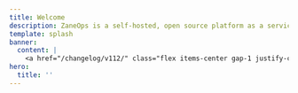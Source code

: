```yaml
---
title: Welcome
description: ZaneOps is a self-hosted, open source platform as a service for hosting static sites, web apps, databases, CRONS, Workers using docker swarm as the engine.
template: splash
banner:
  content: |
    <a href="/changelog/v112/" class="flex items-center gap-1 justify-center">Support for Preview Deployments (v1.12) <svg aria-hidden="true" class="astro-vnzlvqnm astro-445ym5ac" width="16" height="16" viewBox="0 0 24 24" fill="currentColor" style="--sl-icon-size: 1.5em;"><path d="M17.92 11.62a1.001 1.001 0 0 0-.21-.33l-5-5a1.003 1.003 0 1 0-1.42 1.42l3.3 3.29H7a1 1 0 0 0 0 2h7.59l-3.3 3.29a1.002 1.002 0 0 0 .325 1.639 1 1 0 0 0 1.095-.219l5-5a1 1 0 0 0 .21-.33 1 1 0 0 0 0-.76Z"></path></svg></a>
hero:
  title: ''
---
```



<Style />

<section id="hero" class="py-12 md:pt-24 grid grid-cols-1 md:grid-cols-3 gap-2 items-center">
  <div class="md:col-span-2 flex flex-col gap-2 items-center text-center md:text-start md:items-start">
    <h1 class="text-4xl md:text-5xl lg:text-6xl whitespace-nowrap">
      Welcome to ZaneOps
    </h1>
    <p>
      ZaneOps is a beautiful and fast self-hosted platform for deploying and managing apps, databases, static websites and more.
    </p>
    <Code lang="shell" code={`curl -fsSL https://cdn.zaneops.dev/install.sh | sudo bash`} frame="none" class="w-full max-w-full" />
    <div class="flex items-center gap-4">
      <LinkButton variant="primary" href="/installation">
        Get started
        <Icon name="right-arrow" />
      </LinkButton>
      <LinkButton variant="minimal" href="/installation">
        Star us on Github
        <Icon name="github" />
      </LinkButton>
    </div>
  </div>
  <div class="order-first md:order-last flex justify-center md:justify-start">
    <Logo class="w-52 sm:w-80" />
  </div>
</section>

<section id="screenshots">
  <BrowserScreenshot srcLight={DashboardLight.src} srcDark={DashboardDark.src} alt="ZaneOps dashboard" />
</section>


<div className="flex flex-col gap-46">

<section id="feature-highlight" className="mt-60 flex flex-col gap-2">
  <h2 className="text-pretty">Exceptional speed and user experience, packed with features</h2>
  <p>
    Who said a free and open source project should look ugly ?
  </p>

  <div className="grid md:grid-cols-2 [&>*]:py-6 [&>:nth-of-type(even)]:md:pl-6  [&>:nth-of-type(even)]:md:border-l [&>:nth-of-type(odd)]:md:pr-6">
    <div className="border-border flex-col gap-3 grid grid-cols-1 grid-rows-subgrid row-span-3">
      <h3 className="text-xl font-medium flex items-center gap-2">
        <Rocket class="text-neutral-400" />
        <span>
          Get started under 60 seconds
        </span>
      </h3>
      <small className="text-sm">
        No code changes, extra packages, or CLI tools needed - just connect your git provider account, select a repo, and click deploy !
      </small>

      <div 
        className="relative aspect-16/9 bg-center bg-bg p-6 rounded-lg h-80 w-full border border-slate-400/10 shadow-xs"
        >
        <img src={SourcePickerLight.src} className="dark:hidden" />
        <img src={SourcePickerDark.src} className="hidden dark:inline" />
      </div>

    </div>

    <div className="border-border flex-col gap-3 grid grid-cols-1 grid-rows-subgrid row-span-3">
      <h3 className="text-xl font-medium flex items-center gap-2">
        <Network class="text-neutral-400" />
        <span>
          Multiple environments
        </span>
      </h3>
      <small className="text-sm">
        Create multiple environments for your app, such as `staging`, `production`, and `development`. Each environment can have its own configuration and is isolated from each other.
      </small>

      <div 
        className="relative w-full aspect-16/9 bg-center bg-contain bg-bg py-6 px-4 flex  h-80 items-center justify-center rounded-lg border border-slate-400/10 shadow-xs"
        >
        <img src={EnvironmentListLight.src} className="dark:hidden " />
        <img src={EnvironmentListDark.src} className="hidden dark:inline " />
      </div>
    </div>

    <div className="border-t border-border gap-3 grid grid-cols-1 grid-rows-subgrid row-span-3">
      <h3 className="text-xl font-medium flex items-center gap-2">
        <FlaskConical class="text-neutral-400" />
        <span>
          Preview deployments
        </span>
      </h3>
      <small className="text-sm">
        Create preview deployments from Gitlab and GitHub repositories. 
        Test & Preview your features before sending them to production. 
      </small>

      <div 
        className="relative w-full aspect-16/9 bg-center bg-contain bg-bg py-6 px-4 flex  h-80 items-center justify-center rounded-lg border border-slate-400/10 shadow-xs"
        >
        <img src={PreviewDeploymentCommentLight.src} className="dark:hidden " />
        <img src={PreviewDeploymentCommentDark.src} className="hidden dark:inline " />
      </div>
    </div>

    <div className="border-t border-border gap-3 grid grid-cols-1 grid-rows-subgrid row-span-3">
      <h3 className="text-xl font-medium flex items-center gap-2">
        <Split class="text-neutral-400" />
        <span>
          Blue/Green deployments
        </span>
      </h3>
      <small className="text-sm">
        Deploying a new version doesn’t require stopping the old one, ensuring uninterrupted uptime.
      </small>

       <div 
        className="relative w-full aspect-16/9 bg-center bg-contain bg-bg py-6 px-4 flex  h-80 items-center justify-center rounded-lg border border-slate-400/10 shadow-xs"
        >
        <img src={BlueGreenLight.src} className="dark:hidden " />
        <img src={BlueGreenDark.src} className="hidden dark:inline " />
      </div>
    </div>
  
  </div>
</section>

<section id="workflow" className="mb-32 grid md:grid-cols-2 lg:grid-cols-4 gap-12 place-items-start place-content-center md:mx-auto w-fit lg:w-full">
  <div className="flex flex-col gap-2 w-full md:max-w-80">
    <h3 className="text-lg flex items-center gap-2">
      <CloudUpload className="text-neutral-400 flex-none" />
    <span>Push to deploy</span>
    </h3>
    <p>You can deploy manually, automatically on every `git push` or via CI/CD.</p>
  </div>

  <div className="flex flex-col gap-2 w-full md:max-w-80">
    <h3 className="text-lg flex items-center gap-2">
      <ShieldCheck className="text-neutral-400 flex-none" />
      <span>Free SSL certificates</span>
    </h3>
    <p>Every domain-custom or auto-generated gets a free SSL certificate no manual setup required</p>
  </div>

  <div className="flex flex-col gap-2 w-full md:max-w-80">
    <h3 className="text-lg flex items-start gap-2">
       <GitCompareArrows className="text-neutral-400 flex-none" />
      <span>Git-Like Config System</span>
    </h3>
    <p>Review and validate changes before deploying new versions.</p>
  </div>

  <div className="flex flex-col gap-2 w-full md:max-w-80">
    <h3 className="text-lg flex items-start gap-2">
       <Heart className="text-neutral-400 flex-none" />
      <span>Best in class UI & UX</span>
    </h3>
    <p>Sleek, intuitive and fast, built to get out of your way.</p>
  </div>
</section>


<LogSectionHome />

<section id="scalability" className="flex flex-col gap-24">
  <div>
    <h2 className="text-pretty">Strength in Battle-Tested Tech</h2>
    <p>
      Powered by trusted open-source technologies, ZaneOps lets you focus on building and shipping, while we handle the complexity.
    </p>
  </div>

  <div className="grid md:grid-cols-2 gap-16 md:gap-8 place-items-start">
    <div className="flex flex-col gap-4 items-start h-full">
      <div class="flex flex-col gap-1">
        <h3 className="text-lg flex items-center gap-2">
          <Network className="text-neutral-400" />
          Docker swarm
        </h3>
        <p> 
          Powers ZaneOps behind the scenes, orchestrating your services, handling scaling, 
          and keeping deployments reliable without manual intervention.
        </p>
      </div>
      <div class="h-full flex items-center w-full">
        <img src={SwarmLogo.src} className="w-80 max-w-full" />
      </div>
    </div>
    <div className="flex flex-col gap-6 items-start h-full">
      <div class="flex flex-col gap-1">
        <h3 className="text-lg flex items-center gap-2">
          <Globe className="text-neutral-400" />
          Caddy
        </h3>
        <p>
          Manages all external traffic in ZaneOps, providing automatic HTTPS,
          acting as a reverse proxy, and ensuring your services and applications are securely and seamlessly accessible.
        </p>
      </div>
      <div class="h-full flex items-center w-full">
        <img src={CaddyLogo.src} className="w-80 max-w-full" />
      </div>
    </div>
  </div>
</section>


{/* <section id="testimonials" className="my-32">
  <h2 className="text-pretty">Developpers love ZaneOps ❤️ </h2>
  <p>
     Hear what real teams say about shipping faster with ZaneOps.
  </p>
</section> */}

</div>